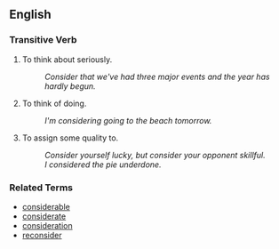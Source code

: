 ==English==

===Transitive Verb===
# To think about seriously.
#: ''Consider that we've had three major events and the year has hardly begun.''
# To think of doing.
#: ''I'm considering going to the beach tomorrow.''
# To assign some quality to.
#: ''Consider yourself lucky, but consider your opponent skillful.''
#: ''I considered the pie underdone.''

===Related Terms===
*[[considerable]]
*[[considerate]]
*[[consideration]]
*[[reconsider]]